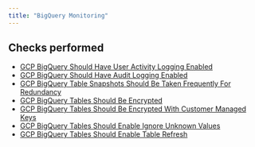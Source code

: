 ```yaml
---
title: "BigQuery Monitoring"
---
```


## Checks performed

- [GCP BigQuery Should Have User Activity Logging Enabled](gcpbigquerymonitoring/rules/bigquery_user_activity_logging_enabled)
- [GCP BigQuery Should Have Audit Logging Enabled](gcpbigquerymonitoring/rules/bigquery_audit_logging_enabled)
- [GCP BigQuery Table Snapshots Should Be Taken Frequently For Redundancy](gcpbigquerymonitoring/rules/bigquery_table_snapshots_should_be_frequent)
- [GCP BigQuery Tables Should Be Encrypted](gcpbigquerymonitoring/rules/bigquery_table_encrypted)
- [GCP BigQuery Tables Should Be Encrypted With Customer Managed Keys](gcpbigquerymonitoring/rules/bigquery_table_encrypted_with_cmk)
- [GCP BigQuery Tables Should Enable Ignore Unknown Values](gcpbigquerymonitoring/rules/bigquery_table_ignore_unknown_values)
- [GCP BigQuery Tables Should Enable Table Refresh](gcpbigquerymonitoring/rules/bigquery_table_enable_table_refresh)
